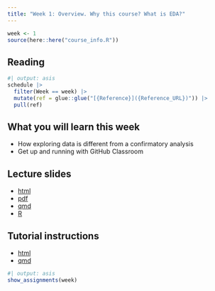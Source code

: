 ```yaml
---
title: "Week 1: Overview. Why this course? What is EDA?"
---
```


```r
week <- 1
source(here::here("course_info.R"))
```

## Reading

```r
#| output: asis
schedule |>
  filter(Week == week) |>
  mutate(ref = glue::glue("[{Reference}]({Reference_URL})")) |>
  pull(ref)
```

## What you will learn this week

- How exploring data is different from a confirmatory analysis
- Get up and running with GitHub Classroom

## Lecture slides

- [html](https://ddde.numbat.space/week1/slides.html)
- [pdf](https://ddde.numbat.space/week1/slides.pdf)
- [qmd](https://ddde.numbat.space/week1/slides.qmd)
- [R](https://ddde.numbat.space/week1/slides.R)


## Tutorial instructions

- [html](https://ddde.numbat.space/week1/tutorial.html)
- [qmd](https://ddde.numbat.space/week1/tutorial.qmd)


```r
#| output: asis
show_assignments(week)
```
